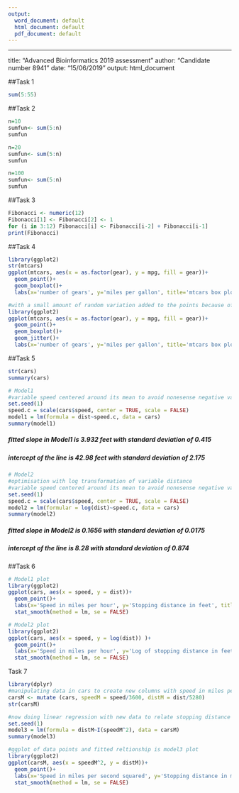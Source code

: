 ```yaml
---
output:
  word_document: default
  html_document: default
  pdf_document: default
---
```

---
title: "Advanced Bioinformatics 2019 assessment"
author: "Candidate number 8941"
date: "15/06/2019"
output: html_document


##Task 1
```r
sum(5:55)
```

##Task 2
```r

n=10
sumfun<- sum(5:n)
sumfun

n=20
sumfun<- sum(5:n)
sumfun

n=100
sumfun<- sum(5:n)
sumfun
```

##Task 3
```r

Fibonacci <- numeric(12)
Fibonacci[1] <- Fibonacci[2] <- 1
for (i in 3:12) Fibonacci[i] <- Fibonacci[i-2] + Fibonacci[i-1]
print(Fibonacci)

```

##Task 4
```r
library(ggplot2)
str(mtcars)
ggplot(mtcars, aes(x = as.factor(gear), y = mpg, fill = gear))+
  geom_point()+
  geom_boxplot()+
  labs(x='number of gears', y='miles per gallon', title='mtcars box plot')
```

```r
#with a small amount of random variation added to the points because of small dataset
library(ggplot2)
ggplot(mtcars, aes(x = as.factor(gear), y = mpg, fill = gear))+
  geom_point()+
  geom_boxplot()+
  geom_jitter()+
  labs(x='number of gears', y='miles per gallon', title='mtcars box plot (some random variation to points added)')
```

##Task 5
```r
str(cars)
summary(cars)

# Model1
#variable speed centered around its mean to avoid nonesense negative values
set.seed(1)
speed.c = scale(cars$speed, center = TRUE, scale = FALSE)
model1 = lm(formula = dist~speed.c, data = cars)
summary(model1)
```
##### fitted slope in Model1 is 3.932 feet with standard deviation of 0.415
##### intercept of the line is 42.98 feet with standard deviation of 2.175

```r
# Model2 
#optimisation with log transformation of variable distance
#variable speed centered around its mean to avoid nonesense negative values
set.seed(1)
speed.c = scale(cars$speed, center = TRUE, scale = FALSE)
model2 = lm(formular = log(dist)~speed.c, data = cars)
summary(model2)
```
##### fitted slope in Model2 is 0.1656 with standard deviation of 0.0175
##### intercept of the line is 8.28 with standard deviation of 0.874



##Task 6
```r
# Model1 plot
library(ggplot2)
ggplot(cars, aes(x = speed, y = dist))+
  geom_point()+
  labs(x='Speed in miles per hour', y='Stopping distance in feet', title='Plot of Model1 linear fit')+
  stat_smooth(method = lm, se = FALSE)

```
```r
# Model2 plot
library(ggplot2)
ggplot(cars, aes(x = speed, y = log(dist)) )+
  geom_point()+
  labs(x='Speed in miles per hour', y='Log of stopping distance in feet', title='Plot of Model2 linear fit')+
  stat_smooth(method = lm, se = FALSE)
```



Task 7
```r
library(dplyr)
#manipulating data in cars to create new columns with speed in miles per second and stopping distance in miles
carsM <- mutate (cars, speedM = speed/3600, distM = dist/5280)
str(carsM)
```
```r
#now doing linear regression with new data to relate stopping distance to square of speed
set.seed(1)
model3 = lm(formula = distM~I(speedM^2), data = carsM)
summary(model3)

```
```r
#ggplot of data points and fitted reltionship is model3 plot
library(ggplot2)
ggplot(carsM, aes(x = speedM^2, y = distM))+
  geom_point()+
  labs(x='Speed in miles per second squared', y='Stopping distance in miles', title='Plot of Model3 linear fit')+
  stat_smooth(method = lm, se = FALSE)
```






